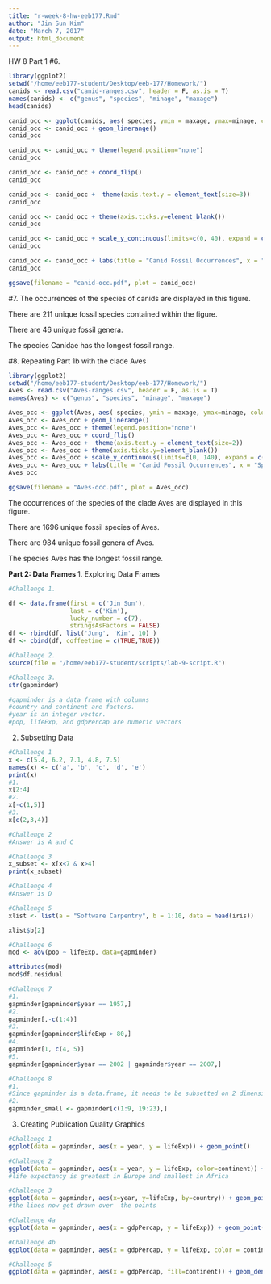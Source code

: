 ```yaml
---
title: "r-week-8-hw-eeb177.Rmd"
author: "Jin Sun Kim"
date: "March 7, 2017"
output: html_document
---
```

HW 8 
Part 1
#6.

```r
library(ggplot2)
setwd("/home/eeb177-student/Desktop/eeb-177/Homework/")
canids <- read.csv("canid-ranges.csv", header = F, as.is = T)
names(canids) <- c("genus", "species", "minage", "maxage")
head(canids)

canid_occ <- ggplot(canids, aes( species, ymin = maxage, ymax=minage, colour = genus))
canid_occ <- canid_occ + geom_linerange()
canid_occ

canid_occ <- canid_occ + theme(legend.position="none")
canid_occ

canid_occ <- canid_occ + coord_flip()
canid_occ

canid_occ <- canid_occ +  theme(axis.text.y = element_text(size=3))
canid_occ

canid_occ <- canid_occ + theme(axis.ticks.y=element_blank())
canid_occ

canid_occ <- canid_occ + scale_y_continuous(limits=c(0, 40), expand = c(0, 0), breaks=c(0, 10, 20, 30, 40))
canid_occ

canid_occ <- canid_occ + labs(title = "Canid Fossil Occurrences", x = "Species", y = "Ma ago") + theme(plot.title = element_text(hjust = 0.5, size=22, face = "bold"), axis.title =element_text(size=20))
canid_occ

ggsave(filename = "canid-occ.pdf", plot = canid_occ)
```

#7.
The occurrences of the species of canids are displayed in this figure.

There are 211 unique fossil species contained within the figure.

There are 46 unique fossil genera.

The species Canidae has the longest fossil range.

#8.
Repeating Part 1b with the clade Aves

```r
library(ggplot2)
setwd("/home/eeb177-student/Desktop/eeb-177/Homework/")
Aves <- read.csv("Aves-ranges.csv", header = F, as.is = T)
names(Aves) <- c("genus", "species", "minage", "maxage")

Aves_occ <- ggplot(Aves, aes( species, ymin = maxage, ymax=minage, colour = genus))
Aves_occ <- Aves_occ + geom_linerange()
Aves_occ <- Aves_occ + theme(legend.position="none")
Aves_occ <- Aves_occ + coord_flip()
Aves_occ <- Aves_occ +  theme(axis.text.y = element_text(size=2))
Aves_occ <- Aves_occ + theme(axis.ticks.y=element_blank())
Aves_occ <- Aves_occ + scale_y_continuous(limits=c(0, 140), expand = c(0, 0), breaks=c(0, 30, 60, 90, 120))
Aves_occ <- Aves_occ + labs(title = "Canid Fossil Occurrences", x = "Species", y = "Ma ago") + theme(plot.title = element_text(hjust = 0.5, size=22, face = "bold"), axis.title =element_text(size=20))
Aves_occ

ggsave(filename = "Aves-occ.pdf", plot = Aves_occ)
```

The occurrences of the species of the clade Aves are displayed in this figure.

There are 1696 unique fossil species of Aves.

There are 984 unique fossil genera of Aves.

The species Aves has the longest fossil range.


**Part 2: Data Frames **
1. Exploring Data Frames

```r
#Challenge 1.

df <- data.frame(first = c('Jin Sun'),
                 last = c('Kim'),
                 lucky_number = c(7),
                 stringsAsFactors = FALSE)
df <- rbind(df, list('Jung', 'Kim', 10) )
df <- cbind(df, coffeetime = c(TRUE,TRUE))

#Challenge 2.
source(file = "/home/eeb177-student/scripts/lab-9-script.R")

#Challenge 3.
str(gapminder)

#gapminder is a data frame with columns
#country and continent are factors.
#year is an integer vector.
#pop, lifeExp, and gdpPercap are numeric vectors

```

2. Subsetting Data

```r
#Challenge 1
x <- c(5.4, 6.2, 7.1, 4.8, 7.5)
names(x) <- c('a', 'b', 'c', 'd', 'e')
print(x)
#1.
x[2:4]
#2.
x[-c(1,5)]
#3.
x[c(2,3,4)]

#Challenge 2
#Answer is A and C

#Challenge 3
x_subset <- x[x<7 & x>4]
print(x_subset)

#Challenge 4
#Answer is D

#Challenge 5
xlist <- list(a = "Software Carpentry", b = 1:10, data = head(iris))

xlist$b[2]

#Challenge 6
mod <- aov(pop ~ lifeExp, data=gapminder)

attributes(mod)
mod$df.residual

#Challenge 7
#1.
gapminder[gapminder$year == 1957,]
#2.
gapminder[,-c(1:4)]
#3.
gapminder[gapminder$lifeExp > 80,]
#4.
gapminder[1, c(4, 5)]
#5.
gapminder[gapminder$year == 2002 | gapminder$year == 2007,]

#Challenge 8
#1.
#Since gapminder is a data.frame, it needs to be subsetted on 2 dimensions. gapminder[1:20, ] subsets the data to give the first 20 rows and all columns.
#2.
gapminder_small <- gapminder[c(1:9, 19:23),]

```

3. Creating Publication Quality Graphics

```r
#Challenge 1
ggplot(data = gapminder, aes(x = year, y = lifeExp)) + geom_point()

#Challenge 2
ggplot(data = gapminder, aes(x = year, y = lifeExp, color=continent)) + geom_point()
#life expectancy is greatest in Europe and smallest in Africa

#Challenge 3
ggplot(data = gapminder, aes(x=year, y=lifeExp, by=country)) + geom_point() + geom_line(aes(color=continent))
#the lines now get drawn over  the points

#Challenge 4a
ggplot(data = gapminder, aes(x = gdpPercap, y = lifeExp)) + geom_point(size=3, color="orange") + scale_x_log10() + geom_smooth(method="lm", size=1.5)

#Challenge 4b
ggplot(data = gapminder, aes(x = gdpPercap, y = lifeExp, color = continent)) + geom_point(size=3, pch=17) + scale_x_log10() + geom_smooth(method="lm", size=1.5)

#Challenge 5
ggplot(data = gapminder, aes(x = gdpPercap, fill=continent)) + geom_density(alpha=0.6) + facet_wrap( ~ year) + scale_x_log10()

```
